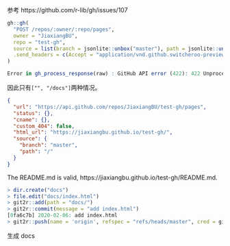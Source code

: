 参考 https://github.com/r-lib/gh/issues/107

```r
gh::gh(
  "POST /repos/:owner/:repo/pages", 
  owner = "JiaxiangBU", 
  repo = "test-gh", 
  source = list(branch = jsonlite::unbox("master"), path = jsonlite::unbox("")), 
  .send_headers = c(Accept = "application/vnd.github.switcheroo-preview+json")
)
```

```r
Error in gh_process_response(raw) : GitHub API error (422): 422 Unprocessable Entity Message: Invalid request. / is not a member of ["", "/docs"]. Read more at https://developer.github.com/v3/repos/pages/#enable-a-pages-site
```

因此只有`["", "/docs"]`两种情况。

```json
{
  "url": "https://api.github.com/repos/JiaxiangBU/test-gh/pages",
  "status": {},
  "cname": {},
  "custom_404": false,
  "html_url": "https://jiaxiangbu.github.io/test-gh/",
  "source": {
    "branch": "master",
    "path": "/"
  }
} 
```

The README.md is valid, https://jiaxiangbu.github.io/test-gh/README.md.

```r
> dir.create("docs")
> file.edit("docs/index.html")
> git2r::add(path = "docs/")
> git2r::commit(message = "add index.html")
[0fa6c7b] 2020-02-06: add index.html
> git2r::push(name = 'origin', refspec = "refs/heads/master", cred = git2r::cred_token())
```

生成 docs
